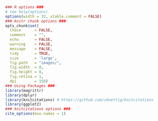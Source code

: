 ```r
### R options ###
# see help(options)
options(width = 32, xtable.comment = FALSE)
### knitr chunk options ###
opts_chunk$set(
  chace      = FALSE,
  comment    = "",
  echo       = FALSE,
  warning    = FALSE,
  message    = FALSE,
  tidy       = TRUE,
  size       = 'large',
  fig.path   = "images/",
  fig.width  = 8, 
  fig.height = 8,
  fig.retina = 1,
  dpi        = 150)
### Using Packages ###
library(magrittr)
library(dplyr)
library(knitcitations) # https://github.com/cboettig/knitcitations
library(ggplot2)
### knitcitations options ###
cite_options(max.names = 1)
```